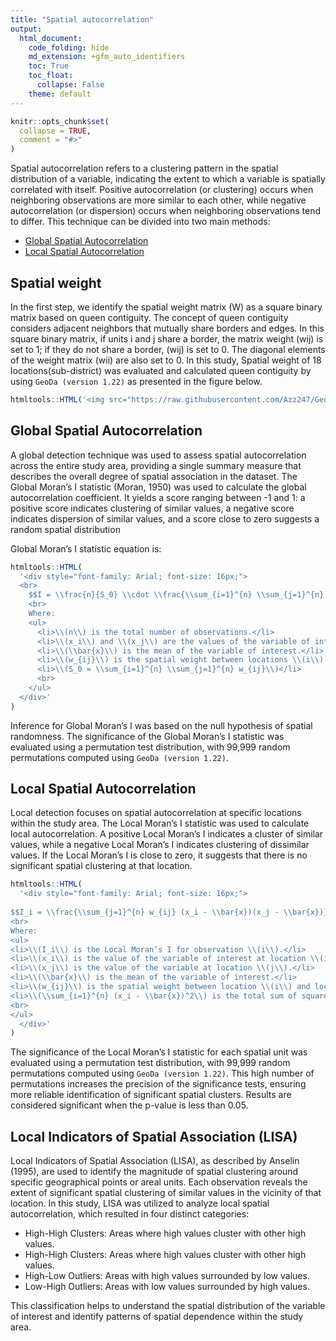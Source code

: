 ```yaml
---
title: "Spatial autocorrelation"
output: 
  html_document:
    code_folding: hide
    md_extension: +gfm_auto_identifiers
    toc: True
    toc_float:
      collapse: False
    theme: default
---
```


```r
knitr::opts_chunk$set(
  collapse = TRUE,
  comment = "#>"
)
```

Spatial autocorrelation refers to a clustering pattern in the spatial distribution of a variable, indicating the extent to which a variable is spatially correlated with itself. Positive autocorrelation (or clustering) occurs when neighboring observations are more similar to each other, while negative autocorrelation (or dispersion) occurs when neighboring observations tend to differ. This technique can be divided into two main methods:

- [Global Spatial Autocorrelation](#global-spatial-autocorrelation)
- [Local Spatial Autocorrelation](#local-spatial-autocorrelation)

## Spatial weight
In the first step, we identify the spatial weight matrix (W) as a square binary matrix based on queen contiguity. The concept of queen contiguity considers adjacent neighbors that mutually share borders and edges. In this square binary matrix, if units i and j share a border, the matrix weight (wij) is set to 1; if they do not share a border, (wij) is set to 0. The diagonal elements of the weight matrix (wii) are also set to 0. In this study, Spatial weight of 18 locations(sub-district) was evaluated and calculated queen contiguity by using `GeoDa (version 1.22)` as presented in the figure below.

```r
htmltools::HTML('<img src="https://raw.githubusercontent.com/Azz247/GeoTB/main/man/figures/weight%20queen.png" width="80%" />')
```

## Global Spatial Autocorrelation
A global detection technique was used to assess spatial autocorrelation across the entire study area, providing a single summary measure that describes the overall degree of spatial association in the dataset. The Global Moran’s I statistic (Moran, 1950) was used to calculate the global autocorrelation coefficient. It yields a score ranging between -1 and 1: a positive score indicates clustering of similar values, a negative score indicates dispersion of similar values, and a score close to zero suggests a random spatial distribution

Global Moran’s I statistic equation is:

```r
htmltools::HTML(
  '<div style="font-family: Arial; font-size: 16px;">
  <br>
    $$I = \\frac{n}{S_0} \\cdot \\frac{\\sum_{i=1}^{n} \\sum_{j=1}^{n} w_{ij} (x_i - \\bar{x})(x_j - \\bar{x})}{\\sum_{i=1}^{n} (x_i - \\bar{x})^2}$$
    <br>
    Where:
    <ul>
      <li>\\(n\\) is the total number of observations.</li>
      <li>\\(x_i\\) and \\(x_j\\) are the values of the variable of interest at locations \\(i\\) and \\(j\\).</li>
      <li>\\(\\bar{x}\\) is the mean of the variable of interest.</li>
      <li>\\(w_{ij}\\) is the spatial weight between locations \\(i\\) and \\(j\\).</li>
      <li>\\(S_0 = \\sum_{i=1}^{n} \\sum_{j=1}^{n} w_{ij}\\)</li>
      <br>
    </ul>
  </div>'
)
```

Inference for Global Moran’s I was based on the null hypothesis of spatial randomness. The significance of the Global Moran’s I statistic was evaluated using a permutation test distribution, with 99,999 random permutations computed using `GeoDa (version 1.22)`. 	

## Local Spatial Autocorrelation
Local detection focuses on spatial autocorrelation at specific locations within the study area. The Local Moran’s I statistic was used to calculate local autocorrelation. A positive Local Moran’s I indicates a cluster of similar values, while a negative Local Moran’s I indicates clustering of dissimilar values. If the Local Moran’s I is close to zero, it suggests that there is no significant spatial clustering at that location.

```r
htmltools::HTML(
  '<div style="font-family: Arial; font-size: 16px;">
  
$$I_i = \\frac{\\sum_{j=1}^{n} w_{ij} (x_i - \\bar{x})(x_j - \\bar{x})}{\\sum_{i=1}^{n} (x_i - \\bar{x})^2}$$
<br>
Where:
<ul>
<li>\\(I_i\\) is the Local Moran’s I for observation \\(i\\).</li>
<li>\\(x_i\\) is the value of the variable of interest at location \\(i\\).</li>
<li>\\(x_j\\) is the value of the variable at location \\(j\\).</li>
<li>\\(\\bar{x}\\) is the mean of the variable of interest.</li>
<li>\\(w_{ij}\\) is the spatial weight between location \\(i\\) and location \\(j\\).</li>
<li>\\(\\sum_{i=1}^{n} (x_i - \\bar{x})^2\\) is the total sum of squared deviations from the mean.</li>
<br>
</ul>
  </div>'
)

```

The significance of the Local Moran’s I statistic for each spatial unit was evaluated using a permutation test distribution, with 99,999 random permutations computed using `GeoDa (version 1.22)`. This high number of permutations increases the precision of the significance tests, ensuring more reliable identification of significant spatial clusters. Results are considered significant when the p-value is less than 0.05.

## Local Indicators of Spatial Association (LISA)
Local Indicators of Spatial Association (LISA), as described by Anselin (1995), are used to identify the magnitude of spatial clustering around specific geographical points or areal units. Each observation reveals the extent of significant spatial clustering of similar values in the vicinity of that location. In this study, LISA was utilized to analyze local spatial autocorrelation, which resulted in four distinct categories:

- High-High Clusters: Areas where high values cluster with other high values.
- High-High Clusters: Areas where high values cluster with other high values.
- High-Low Outliers: Areas with high values surrounded by low values.
- Low-High Outliers: Areas with low values surrounded by high values.

This classification helps to understand the spatial distribution of the variable of interest and identify patterns of spatial dependence within the study area.
